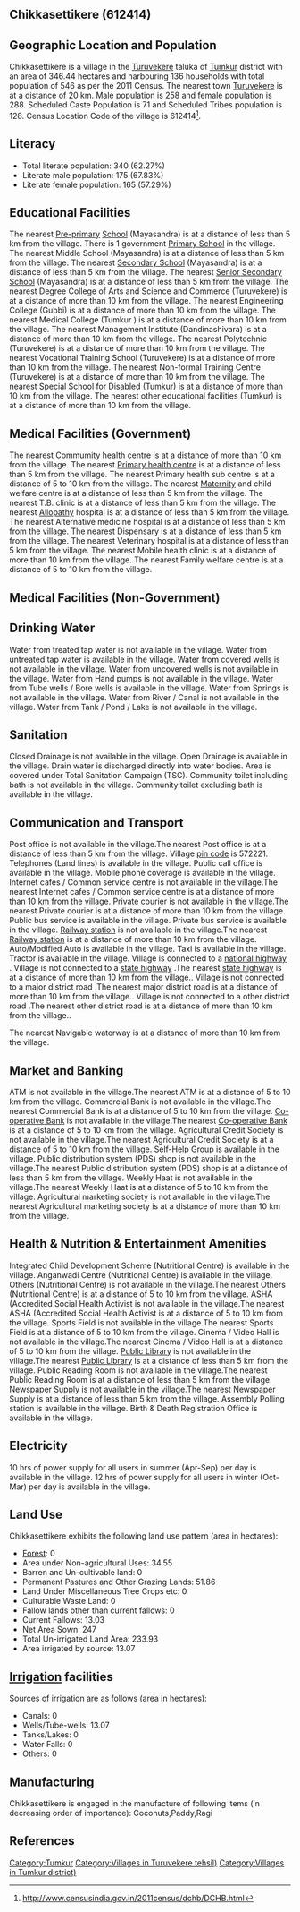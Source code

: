 {{Infobox settlement
| name=Chikkasettikere
| native_name=
| native_name_lang=
| other_name=
| nickname=
| settlement_type=Village
| image_skyline=
| image_alt=
| image_caption=
| pushpin_map=India Karnataka
| pushpin_label_position=right
| pushpin_map_alt=
| pushpin_map_caption=Location in Karnataka, India
| latd=
| latm=
| lats=
| latNS=
| longd=
| longm=
| longs=
| longEW=
| coordinates_display=inline,title
| subdivision_type=Country
| subdivision_name={{flag|India}}
| subdivision_type1=[[States and territories of India|State]]
| subdivision_name1=Karnataka 
| subdivision_type2=[[List of districts of India|District]]
| subdivision_name2=Tumkur
| subdivision_type3=Tahsil
| subdivision_name3=Turuvekere 
| website=
| established_title=<!-- Established -->
| established_date=
| founder=
| named_for=
| government_type=
| governing_body=
| unit_pref=Metric=
| area_footnotes=
| area_rank=
| area_total_km2=3.46
| elevation_footnotes=
| elevation_m=
| population_total=546
| population_as_of=2011
| population_rank=
| population_density_km2=157
| population_demonym=
| population_footnotes=
| demographics_type1=Languages
| demographics1_title1=Official
| demographics1_info1=[[Kannada language|Kannada]]
| timezone1=[[Indian Standard Time|IST]]
| utc_offset1==+5:30
| postal_code_type=[[Postal Index Number|PIN]]
| postal_code=572221
| area_code_type=Telephone code
| area_code=
| registration_plate=
| blank1_name_sec1=Nearest city
| blank1_info_sec1=[[Turuvekere]]
| blank2_name_sec1=[[Human sex ratio|Sex ratio]]
| blank2_info_sec1=1116 [[male|♂]]/[[female|♀]]
| blank3_name_sec1=Literacy
| blank3_info_sec1=62.27%
| blank1_name_sec2=[[2011 Census of India|2011 census]] code
| blank1_info_sec2=612414
| footnotes=
}}

== Chikkasettikere (612414) ==

== Geographic Location and Population ==

Chikkasettikere is a village in the [[Turuvekere ]] taluka of [[Tumkur]] district with an area of 346.44 hectares and harbouring 136 households with total population of 546 as per the 2011 Census. The nearest town [[Turuvekere]] is at a distance of 20 km. Male population is 258 and female population is 288. Scheduled Caste Population is 71 and Scheduled Tribes population is 128. Census Location Code of the village is 612414<ref>http://www.censusindia.gov.in/2011census/dchb/DCHB.html</ref>.


== Literacy ==  
* Total literate population: 340 (62.27%)
* Literate male population: 175 (67.83%)
* Literate female population: 165 (57.29%)


== Educational Facilities ==  
The nearest [[Pre-primary]] [[School]] (Mayasandra) is at a distance of less than 5 km from the village.
There is 1 government [[Primary School]] in the village.
The nearest Middle School (Mayasandra) is at a distance of less than 5 km from the village.
The nearest [[Secondary School]] (Mayasandra) is at a distance of less than 5 km from the village.
The nearest [[Senior Secondary School]] (Mayasandra) is at a distance of less than 5 km from the village.
The nearest Degree College of Arts and Science and Commerce (Turuvekere) is at a distance of more than 10 km from the village.
The nearest Engineering College (Gubbi) is at a distance of more than 10 km from the village.
The nearest Medical College (Tumkur ) is at a distance of more than 10 km from the village.
The nearest Management Institute (Dandinashivara) is at a distance of more than 10 km from the village.
The nearest Polytechnic (Turuvekere) is at a distance of more than 10 km from the village.
The nearest Vocational Training School (Turuvekere) is at a distance of more than 10 km from the village.
The nearest Non-formal Training Centre (Turuvekere) is at a distance of more than 10 km from the village.
The nearest Special School for Disabled (Tumkur) is at a distance of more than 10 km from the village.
The nearest other educational facilities (Tumkur) is at a distance of more than 10 km from the village.


== Medical Facilities (Government) ==
The nearest Commumity health centre is at a distance of more than 10 km from the village.
The nearest [[Primary health centre]] is at a distance of less than 5 km from the village.
The nearest Primary health sub centre is at a distance of 5 to 10 km from the village.
The nearest [[Maternity]] and child welfare centre is at a distance of less than 5 km from the village.
The nearest T.B. clinic is at a distance of less than 5 km from the village.
The nearest [[Allopathy]] hospital is at a distance of less than 5 km from the village.
The nearest Alternative medicine hospital is at a distance of less than 5 km from the village.
The nearest Dispensary is at a distance of less than 5 km from the village.
The nearest Veterinary hospital is at a distance of less than 5 km from the village.
The nearest Mobile health clinic is at a distance of more than 10 km from the village.
The nearest Family welfare centre is at a distance of 5 to 10 km from the village.


== Medical Facilities (Non-Government) ==











== Drinking Water ==
Water from treated tap water is not available in the village.
Water from untreated tap water is available in the village.
Water from covered wells is not available in the village.
Water from uncovered wells is not available in the village.
Water from Hand pumps is not available in the village.
Water from Tube wells / Bore wells is available in the village.
Water from Springs is not available in the village.
Water from River / Canal is not available in the village.
Water from Tank / Pond / Lake is not available in the village.


== Sanitation ==
Closed Drainage is not available in the village.
Open Drainage is available in the village.
Drain water is discharged directly into water bodies.
Area is covered under Total Sanitation Campaign (TSC).
Community toilet including bath is not available in the village.
Community toilet excluding bath is available in the village.


== Communication and Transport ==
Post office is not available in the village.The nearest Post office is at a distance of less than 5 km from the village.
Village [[pin code]] is 572221.
Telephones (Land lines) is available in the village.
Public call office is available in the village.
Mobile phone coverage is available in the village.
Internet cafes / Common service centre is not available in the village.The nearest Internet cafes / Common service centre is at a distance of more than 10 km from the village.
Private courier is not available in the village.The nearest Private courier is at a distance of more than 10 km from the village.
Public bus service is available in the village.
Private bus service is available in the village.
[[Railway station]] is not available in the village.The nearest [[Railway station]] is at a distance of more than 10 km from the village.
Auto/Modified Auto is available in the village.
Taxi is available in the village.
Tractor is available in the village.
Village is connected to a [[national highway]]  .
Village is not connected to a [[state highway]] .The nearest [[state highway]] is at a distance of more than 10 km from the village..
Village is not connected to a major district road   .The nearest major district road   is at a distance of more than 10 km from the village..
Village is not connected to a other district road .The nearest other district road is at a distance of more than 10 km from the village..



The nearest Navigable waterway is at a distance of more than 10 km from the village.



== Market and Banking ==
ATM is not available in the village.The nearest ATM is at a distance of 5 to 10 km from the village.
Commercial Bank is not available in the village.The nearest Commercial Bank is at a distance of 5 to 10 km from the village.
[[Co-operative Bank]] is not available in the village.The nearest [[Co-operative Bank]] is at a distance of 5 to 10 km from the village.
Agricultural Credit Society is not available in the village.The nearest Agricultural Credit Society is at a distance of 5 to 10 km from the village.
Self-Help Group is available in the village.
Public distribution system (PDS) shop is not available in the village.The nearest Public distribution system (PDS) shop is at a distance of less than 5 km from the village.
Weekly Haat is not available in the village.The nearest Weekly Haat is at a distance of 5 to 10 km from the village.
Agricultural marketing society is not available in the village.The nearest Agricultural marketing society is at a distance of more than 10 km from the village.


== Health & Nutrition & Entertainment Amenities ==
Integrated Child Development Scheme (Nutritional Centre) is available in the village.
Anganwadi Centre (Nutritional Centre) is available in the village.
Others (Nutritional Centre) is not available in the village.The nearest Others (Nutritional Centre) is at a distance of 5 to 10 km from the village.
ASHA (Accredited Social Health Activist is not available in the village.The nearest ASHA (Accredited Social Health Activist is at a distance of 5 to 10 km from the village.
Sports Field is not available in the village.The nearest Sports Field is at a distance of 5 to 10 km from the village.
Cinema / Video Hall is not available in the village.The nearest Cinema / Video Hall is at a distance of 5 to 10 km from the village.
[[Public Library]] is not available in the village.The nearest [[Public Library]] is at a distance of less than 5 km from the village.
Public Reading Room is not available in the village.The nearest Public Reading Room is at a distance of less than 5 km from the village.
Newspaper Supply is not available in the village.The nearest Newspaper Supply is at a distance of less than 5 km from the village.
Assembly Polling station is available in the village.
Birth & Death Registration Office is available in the village.


== Electricity ==






10 hrs of power supply for all users in summer (Apr-Sep) per day is available in the village.
12 hrs of power supply for all users in winter (Oct-Mar) per day is available in the village.


== Land Use ==
Chikkasettikere exhibits the following land use pattern (area in hectares):
* [[Forest]]: 0
* Area under Non-agricultural Uses: 34.55
* Barren and Un-cultivable land: 0
* Permanent Pastures and Other Grazing Lands: 51.86
* Land Under Miscellaneous Tree Crops etc: 0
* Culturable Waste Land: 0
* Fallow lands other than current fallows: 0
* Current Fallows: 13.03
* Net Area Sown: 247
* Total Un-irrigated Land Area: 233.93
* Area irrigated by source: 13.07


== [[Irrigation]] facilities ==
Sources of irrigation are as follows (area in hectares):
* Canals: 0
* Wells/Tube-wells: 13.07
* Tanks/Lakes: 0
* Water Falls: 0
* Others: 0


== Manufacturing ==
Chikkasettikere is engaged in the manufacture of following items (in decreasing order of importance): Coconuts,Paddy,Ragi


[[Category:Tumkur]]
[[Category:Villages in Turuvekere  tehsil)]]
[[Category:Villages in Tumkur district)]]


== References ==
{{Reflist}}


